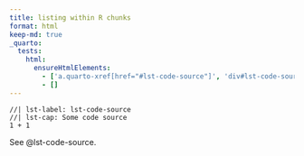 ```yaml
---
title: listing within R chunks
format: html
keep-md: true
_quarto:
  tests:
    html:
      ensureHtmlElements:
        - ['a.quarto-xref[href="#lst-code-source"]', 'div#lst-code-source.listing']
        - []
---
```


```ojs
//| lst-label: lst-code-source
//| lst-cap: Some code source
1 + 1
```

See @lst-code-source.